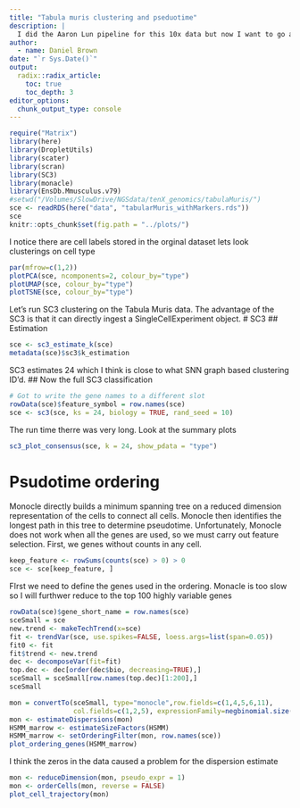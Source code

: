 ```yaml
---
title: "Tabula muris clustering and pseduotime"
description: |
  I did the Aaron Lun pipeline for this 10x data but now I want to go a bit more off the beaten path
author:
  - name: Daniel Brown
date: "`r Sys.Date()`"
output: 
  radix::radix_article:
    toc: true
    toc_depth: 3
editor_options: 
  chunk_output_type: console
---
```


```r
require("Matrix")
library(here)
library(DropletUtils)
library(scater)
library(scran)
library(SC3)
library(monacle)
library(EnsDb.Mmusculus.v79)
#setwd("/Volumes/SlowDrive/NGSdata/tenX_genomics/tabulaMuris/")
sce <- readRDS(here("data", "tabularMuris_withMarkers.rds"))
sce
knitr::opts_chunk$set(fig.path = "../plots/")
```
I notice there are cell labels stored in the orginal dataset lets look clusterings on cell type
```r
par(mfrow=c(1,2))
plotPCA(sce, ncomponents=2, colour_by="type")
plotUMAP(sce, colour_by="type")
plotTSNE(sce, colour_by="type")
```


Let’s run SC3 clustering on the Tabula Muris data. The advantage of the SC3 is that it can directly ingest a SingleCellExperiment object.
# SC3
## Estimation
```r
sce <- sc3_estimate_k(sce)
metadata(sce)$sc3$k_estimation
```
SC3 estimates 24 which I think is close to what SNN graph based clustering ID'd.
## Now the full SC3 classification
```r
# Got to write the gene names to a different slot
rowData(sce)$feature_symbol = row.names(sce)
sce <- sc3(sce, ks = 24, biology = TRUE, rand_seed = 10)
```
The run time therre was very long. Look at the summary plots
```r
sc3_plot_consensus(sce, k = 24, show_pdata = "type")
```
# Psudotime ordering

Monocle directly builds a minimum spanning tree on a reduced dimension representation of the cells to connect all cells. Monocle then identifies the longest path in this tree to determine pseudotime.
Unfortunately, Monocle does not work when all the genes are used, so we must carry out feature selection. First, we genes without counts in any cell.
```r
keep_feature <- rowSums(counts(sce) > 0) > 0
sce <- sce[keep_feature, ]
```
FIrst we need to define the genes used in the ordering.
Monacle is too slow so I will furthwer reduce to the top 100 highly variable genes
```r
rowData(sce)$gene_short_name = row.names(sce)
sceSmall = sce
new.trend <- makeTechTrend(x=sce)
fit <- trendVar(sce, use.spikes=FALSE, loess.args=list(span=0.05))
fit0 <- fit
fit$trend <- new.trend
dec <- decomposeVar(fit=fit)
top.dec <- dec[order(dec$bio, decreasing=TRUE),] 
sceSmall = sceSmall[row.names(top.dec)[1:200],]
sceSmall

mon = convertTo(sceSmall, type="monocle",row.fields=c(1,4,5,6,11), 
                col.fields=c(1,2,5), expressionFamily=negbinomial.size())
mon <- estimateDispersions(mon)
HSMM_marrow <- estimateSizeFactors(HSMM)
HSMM_marrow <- setOrderingFilter(mon, row.names(sce))
plot_ordering_genes(HSMM_marrow)
```
I think the zeros in the data caused a problem for the dispersion estimate
```r
mon <- reduceDimension(mon, pseudo_expr = 1)
mon <- orderCells(mon, reverse = FALSE)
plot_cell_trajectory(mon)
```

